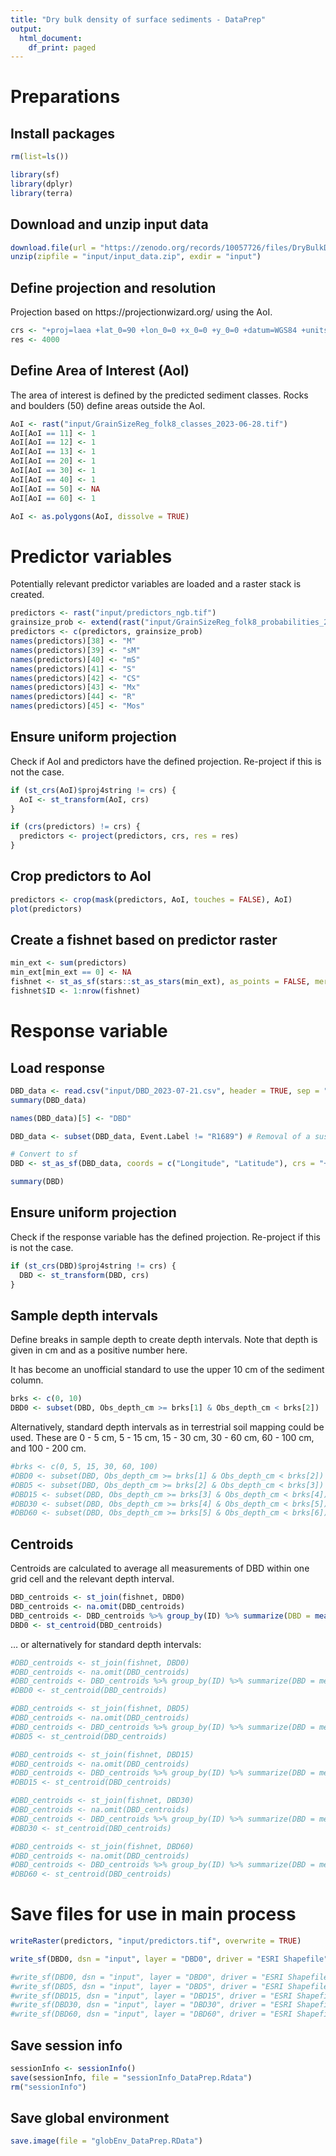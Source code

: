 ```yaml
---
title: "Dry bulk density of surface sediments - DataPrep"
output:
  html_document:
    df_print: paged
---
```


# Preparations

## Install packages

```r
rm(list=ls())

library(sf)
library(dplyr)
library(terra)
```


## Download and unzip input data

```r
download.file(url = "https://zenodo.org/records/10057726/files/DryBulkDensity_input.zip", destfile = "input/input_data.zip")
unzip(zipfile = "input/input_data.zip", exdir = "input")
```


## Define projection and resolution

Projection based on https://projectionwizard.org/ using the AoI.

```r
crs <- "+proj=laea +lat_0=90 +lon_0=0 +x_0=0 +y_0=0 +datum=WGS84 +units=m +no_defs" 
res <- 4000
```


## Define Area of Interest (AoI)

The area of interest is defined by the predicted sediment classes. Rocks and boulders (50) define areas outside the AoI.

```r
AoI <- rast("input/GrainSizeReg_folk8_classes_2023-06-28.tif")
AoI[AoI == 11] <- 1
AoI[AoI == 12] <- 1
AoI[AoI == 13] <- 1
AoI[AoI == 20] <- 1
AoI[AoI == 30] <- 1
AoI[AoI == 40] <- 1
AoI[AoI == 50] <- NA
AoI[AoI == 60] <- 1

AoI <- as.polygons(AoI, dissolve = TRUE)
```


# Predictor variables

Potentially relevant predictor variables are loaded and a raster stack is created.

```r
predictors <- rast("input/predictors_ngb.tif")
grainsize_prob <- extend(rast("input/GrainSizeReg_folk8_probabilities_2023-06-28.tif"), predictors)
predictors <- c(predictors, grainsize_prob)
names(predictors)[38] <- "M"
names(predictors)[39] <- "sM"
names(predictors)[40] <- "mS"
names(predictors)[41] <- "S"
names(predictors)[42] <- "CS"
names(predictors)[43] <- "Mx"
names(predictors)[44] <- "R"
names(predictors)[45] <- "Mos"
```


## Ensure uniform projection

Check if AoI and predictors have the defined projection. Re-project if this is not the case.

```r
if (st_crs(AoI)$proj4string != crs) {
  AoI <- st_transform(AoI, crs)
}

if (crs(predictors) != crs) {
  predictors <- project(predictors, crs, res = res)
}
```


## Crop predictors to AoI

```r
predictors <- crop(mask(predictors, AoI, touches = FALSE), AoI)
plot(predictors)
```


## Create a fishnet based on predictor raster

```r
min_ext <- sum(predictors)
min_ext[min_ext == 0] <- NA
fishnet <- st_as_sf(stars::st_as_stars(min_ext), as_points = FALSE, merge = FALSE)
fishnet$ID <- 1:nrow(fishnet)
```


# Response variable

## Load response

```r
DBD_data <- read.csv("input/DBD_2023-07-21.csv", header = TRUE, sep = ",")
summary(DBD_data)

names(DBD_data)[5] <- "DBD"

DBD_data <- subset(DBD_data, Event.Label != "R1689") # Removal of a suspicious station

# Convert to sf
DBD <- st_as_sf(DBD_data, coords = c("Longitude", "Latitude"), crs = "+proj=longlat +datum=WGS84 +no_defs")

summary(DBD)
```


## Ensure uniform projection

Check if the response variable has the defined projection. Re-project if this is not the case.

```r
if (st_crs(DBD)$proj4string != crs) {
  DBD <- st_transform(DBD, crs)
}
```


## Sample depth intervals

Define breaks in sample depth to create depth intervals. Note that depth is given in cm and as a positive number here.

It has become an unofficial standard to use the upper 10 cm of the sediment column.

```r
brks <- c(0, 10)
DBD0 <- subset(DBD, Obs_depth_cm >= brks[1] & Obs_depth_cm < brks[2])
```


Alternatively, standard depth intervals as in terrestrial soil mapping could be used. These are 0 - 5 cm, 5 - 15 cm, 15 - 30 cm, 30 - 60 cm, 60 - 100 cm, and 100 - 200 cm.

```r
#brks <- c(0, 5, 15, 30, 60, 100)
#DBD0 <- subset(DBD, Obs_depth_cm >= brks[1] & Obs_depth_cm < brks[2])
#DBD5 <- subset(DBD, Obs_depth_cm >= brks[2] & Obs_depth_cm < brks[3])
#DBD15 <- subset(DBD, Obs_depth_cm >= brks[3] & Obs_depth_cm < brks[4])
#DBD30 <- subset(DBD, Obs_depth_cm >= brks[4] & Obs_depth_cm < brks[5])
#DBD60 <- subset(DBD, Obs_depth_cm >= brks[5] & Obs_depth_cm < brks[6])
```


## Centroids

Centroids are calculated to average all measurements of DBD within one grid cell and the relevant depth interval.

```r
DBD_centroids <- st_join(fishnet, DBD0)
DBD_centroids <- na.omit(DBD_centroids)
DBD_centroids <- DBD_centroids %>% group_by(ID) %>% summarize(DBD = mean(DBD, na.rm = TRUE))
DBD0 <- st_centroid(DBD_centroids)
```

... or alternatively for standard depth intervals:

```r
#DBD_centroids <- st_join(fishnet, DBD0)
#DBD_centroids <- na.omit(DBD_centroids)
#DBD_centroids <- DBD_centroids %>% group_by(ID) %>% summarize(DBD = mean(DBD, na.rm = #TRUE))
#DBD0 <- st_centroid(DBD_centroids)

#DBD_centroids <- st_join(fishnet, DBD5)
#DBD_centroids <- na.omit(DBD_centroids)
#DBD_centroids <- DBD_centroids %>% group_by(ID) %>% summarize(DBD = mean(DBD, na.rm = #TRUE))
#DBD5 <- st_centroid(DBD_centroids)

#DBD_centroids <- st_join(fishnet, DBD15)
#DBD_centroids <- na.omit(DBD_centroids)
#DBD_centroids <- DBD_centroids %>% group_by(ID) %>% summarize(DBD = mean(DBD, na.rm = #TRUE))
#DBD15 <- st_centroid(DBD_centroids)

#DBD_centroids <- st_join(fishnet, DBD30)
#DBD_centroids <- na.omit(DBD_centroids)
#DBD_centroids <- DBD_centroids %>% group_by(ID) %>% summarize(DBD = mean(DBD, na.rm = #TRUE))
#DBD30 <- st_centroid(DBD_centroids)

#DBD_centroids <- st_join(fishnet, DBD60)
#DBD_centroids <- na.omit(DBD_centroids)
#DBD_centroids <- DBD_centroids %>% group_by(ID) %>% summarize(DBD = mean(DBD, na.rm = #TRUE))
#DBD60 <- st_centroid(DBD_centroids)
```


# Save files for use in main process

```r
writeRaster(predictors, "input/predictors.tif", overwrite = TRUE)
```


```r
write_sf(DBD0, dsn = "input", layer = "DBD0", driver = "ESRI Shapefile")
```


```r
#write_sf(DBD0, dsn = "input", layer = "DBD0", driver = "ESRI Shapefile")
#write_sf(DBD5, dsn = "input", layer = "DBD5", driver = "ESRI Shapefile")
#write_sf(DBD15, dsn = "input", layer = "DBD15", driver = "ESRI Shapefile")
#write_sf(DBD30, dsn = "input", layer = "DBD30", driver = "ESRI Shapefile")
#write_sf(DBD60, dsn = "input", layer = "DBD60", driver = "ESRI Shapefile")
```


## Save session info

```r
sessionInfo <- sessionInfo()
save(sessionInfo, file = "sessionInfo_DataPrep.Rdata")
rm("sessionInfo")
```


## Save global environment

```r
save.image(file = "globEnv_DataPrep.RData")
```

